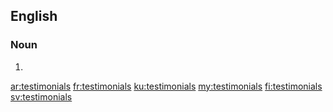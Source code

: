 ==English==

===Noun===
{{head|en|noun plural form}}

# {{plural of|testimonial|lang=en}}

[[ar:testimonials]]
[[fr:testimonials]]
[[ku:testimonials]]
[[my:testimonials]]
[[fi:testimonials]]
[[sv:testimonials]]